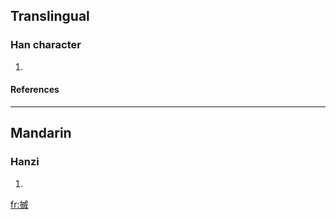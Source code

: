 ==Translingual==
===Han character===
{{Han char|rn=64|rad=手|as=10|sn=13|four=5305<sub>0</sub>|canj=手戈竹火 (QIHF), X手戈竹火 (XQIHF)}}
# {{defn|Han|sort=手10}}
====References====
{{Han ref|kx=0447.160|dkj=12495|dj=0798.100|hdz=31930.090|uh=6423|ud=25635|bh=DDA9|bd=56745}}
----
==Mandarin==
===Hanzi===
{{cmn-hanzi|pin=[[miè]] ([[mie4]])|wg=mieh<sup>4</sup>}}
# {{defn|Mandarin}}

[[fr:搣]]
